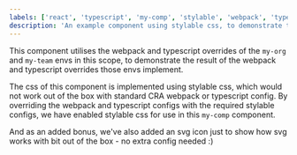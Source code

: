 ```yaml
---
labels: ['react', 'typescript', 'my-comp', 'stylable', 'webpack', 'typescript', 'override']
description: 'An example component using stylable css, to demonstrate the typescript and webpack overrides of my-org and my-team envs.'
---
```


This component utilises the webpack and typescript overrides of the `my-org` and `my-team` envs in this scope, to demonstrate the result of the
webpack and typescript overrides those envs implement.

The css of this component is implemented using stylable css, which would not work out of the box with standard CRA webpack or typescript config. By overriding the webpack 
and typescript configs with the required stylable configs, we have enabled stylable css for use in this `my-comp` component.

And as an added bonus, we've also added an svg icon just to show how svg works with bit out of the box - no extra config needed :) 
